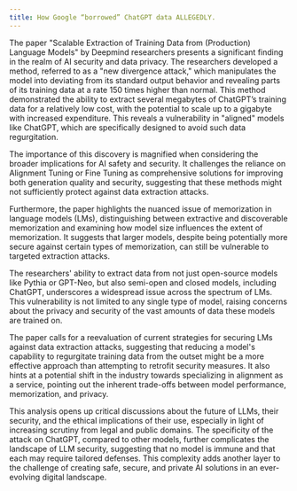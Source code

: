 ```yaml
---
title: How Google “borrowed” ChatGPT data ALLEGEDLY.
---
```


The paper "Scalable Extraction of Training Data from (Production) Language Models" by Deepmind researchers presents a significant finding in the realm of AI security and data privacy. The researchers developed a method, referred to as a "new divergence attack," which manipulates the model into deviating from its standard output behavior and revealing parts of its training data at a rate 150 times higher than normal. This method demonstrated the ability to extract several megabytes of ChatGPT’s training data for a relatively low cost, with the potential to scale up to a gigabyte with increased expenditure. This reveals a vulnerability in "aligned" models like ChatGPT, which are specifically designed to avoid such data regurgitation.

The importance of this discovery is magnified when considering the broader implications for AI safety and security. It challenges the reliance on Alignment Tuning or Fine Tuning as comprehensive solutions for improving both generation quality and security, suggesting that these methods might not sufficiently protect against data extraction attacks.

Furthermore, the paper highlights the nuanced issue of memorization in language models (LMs), distinguishing between extractive and discoverable memorization and examining how model size influences the extent of memorization. It suggests that larger models, despite being potentially more secure against certain types of memorization, can still be vulnerable to targeted extraction attacks.

The researchers' ability to extract data from not just open-source models like Pythia or GPT-Neo, but also semi-open and closed models, including ChatGPT, underscores a widespread issue across the spectrum of LMs. This vulnerability is not limited to any single type of model, raising concerns about the privacy and security of the vast amounts of data these models are trained on.

The paper calls for a reevaluation of current strategies for securing LMs against data extraction attacks, suggesting that reducing a model's capability to regurgitate training data from the outset might be a more effective approach than attempting to retrofit security measures. It also hints at a potential shift in the industry towards specializing in alignment as a service, pointing out the inherent trade-offs between model performance, memorization, and privacy.

This analysis opens up critical discussions about the future of LLMs, their security, and the ethical implications of their use, especially in light of increasing scrutiny from legal and public domains. The specificity of the attack on ChatGPT, compared to other models, further complicates the landscape of LLM security, suggesting that no model is immune and that each may require tailored defenses. This complexity adds another layer to the challenge of creating safe, secure, and private AI solutions in an ever-evolving digital landscape.
